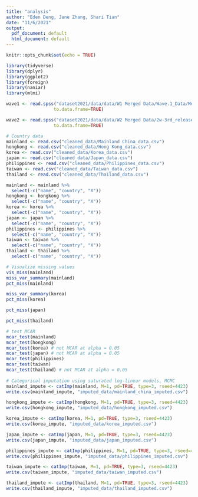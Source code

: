 ```yaml
---
title: "analysis"
author: "Eden Deng, Jane Zhang, Shari Tian"
date: "11/6/2021"
output:
  pdf_document: default
  html_document: default
---
```


```r
knitr::opts_chunk$set(echo = TRUE)
```

```r
library(tidyverse)
library(dplyr)
library(ggplot2)
library(foreign)
library(naniar)
library(mlmi)
```

```r
wave1 <- read.spss("dataset2021/data/data/W1 Merged Data/Wave.1_Data/Merge/Wave1_20170906.sav", 
                  to.data.frame=TRUE)
```

```r
wave2 <- read.spss("dataset2021/data/data/W2 Merged Data/2w-3rd_release_all/merge/Wave2_20170724.sav", 
                  to.data.frame=TRUE)
```

```r
# Country data
mainland <- read.csv("cleaned_data/Mainland China_data.csv")
hongkong <- read.csv("cleaned_data/Hong Kong_data.csv")
korea <- read.csv("cleaned_data/Korea_data.csv")
japan <- read.csv("cleaned_data/Japan_data.csv")
philippines <- read.csv("cleaned_data/Philippines_data.csv")
taiwan <- read.csv("cleaned_data/Taiwan_data.csv")
thailand <- read.csv("cleaned_data/Thailand_data.csv")

mainland <- mainland %>%
  select(-c("name", "country", "X"))
hongkong <- hongkong %>%
  select(-c("name", "country", "X"))
korea <- korea %>%
  select(-c("name", "country", "X"))
japan <- japan %>%
  select(-c("name", "country", "X"))
philippines <- philippines %>%
  select(-c("name", "country", "X"))
taiwan <- taiwan %>%
  select(-c("name", "country", "X"))
thailand <- thailand %>%
  select(-c("name", "country", "X"))

# Visualize missing values
vis_miss(mainland)
miss_var_summary(mainland)
pct_miss(mainland)

miss_var_summary(korea)
pct_miss(korea)

pct_miss(japan)

pct_miss(thailand)

# test MCAR
mcar_test(mainland)
mcar_test(hongkong)
mcar_test(korea) # not MCAR at alpha = 0.05
mcar_test(japan) # not MCAR at alpha = 0.05
mcar_test(philippines)
mcar_test(taiwan)
mcar_test(thailand) # not MCAR at alpha = 0.05
  
# Categorical imputation using saturated log-linear models, MCMC
mainland_impute <- catImp(mainland, M=1, pd=TRUE, type=3, rseed=4423)
write.csv(mainland_impute, "imputed_data/mainland_china_imputed.csv")

hongkong_impute <- catImp(hongkong, M=1, pd=TRUE, type=3, rseed=4423)
write.csv(hongkong_impute, "imputed_data/hongkong_imputed.csv")

korea_impute <- catImp(korea, M=1, pd=TRUE, type=3, rseed=4423)
write.csv(korea_impute, "imputed_data/korea_imputed.csv")

japan_impute <- catImp(japan, M=1, pd=TRUE, type=3, rseed=4423)
write.csv(japan_impute, "imputed_data/japan_imputed.csv")

philippines_impute <- catImp(philippines, M=1, pd=TRUE, type=3, rseed=4423)
write.csv(philippines_impute, "imputed_data/philippines_imputed.csv")

taiwan_impute <- catImp(taiwan, M=1, pd=TRUE, type=3, rseed=4423)
write.csv(taiwan_impute, "imputed_data/taiwan_imputed.csv")

thailand_impute <- catImp(thailand, M=1, pd=TRUE, type=3, rseed=4423)
write.csv(thailand_impute, "imputed_data/thailand_imputed.csv")
```

```r

```

```r

```

```r

```

